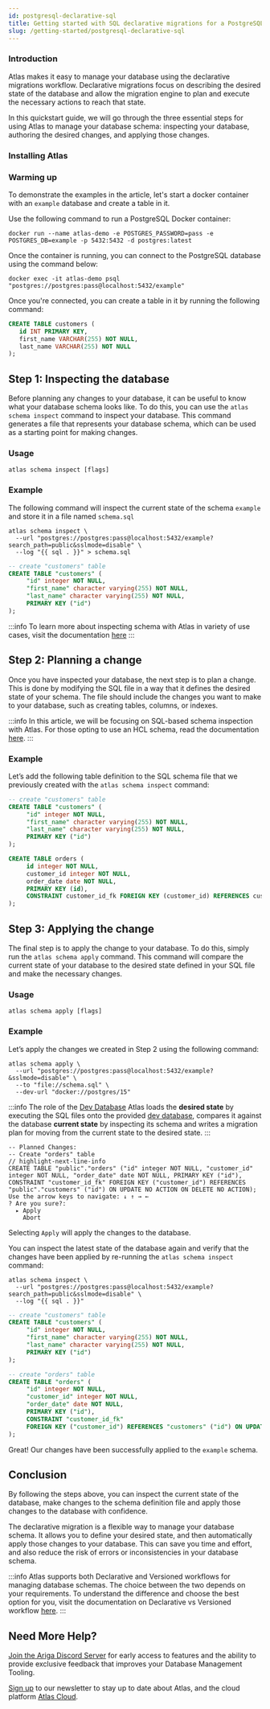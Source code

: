 ```yaml
---
id: postgresql-declarative-sql
title: Getting started with SQL declarative migrations for a PostgreSQL schema
slug: /getting-started/postgresql-declarative-sql
---
```



### Introduction

Atlas makes it easy to manage your database using the declarative migrations workflow. Declarative migrations focus on describing the desired state of the database and allow the migration engine to plan and execute the necessary actions to reach that state.

In this quickstart guide, we will go through the three essential steps for using Atlas to manage your database schema: inspecting your database, authoring the desired changes, and applying those changes.

### Installing Atlas

<InstallationInstructions />

### Warming up
To demonstrate the examples in the article, let's start a docker container with an `example` database and create a table in it.

Use the following command to run a PostgreSQL Docker container:

```console
docker run --name atlas-demo -e POSTGRES_PASSWORD=pass -e POSTGRES_DB=example -p 5432:5432 -d postgres:latest
```

Once the container is running, you can connect to the PostgreSQL database using the command below:

```console
docker exec -it atlas-demo psql "postgres://postgres:pass@localhost:5432/example"
```

Once you're connected, you can create a table in it by running the following command:

```sql
CREATE TABLE customers (
   id INT PRIMARY KEY,
   first_name VARCHAR(255) NOT NULL,
   last_name VARCHAR(255) NOT NULL
);
```

## Step 1: Inspecting the database

Before planning any changes to your database, it can be useful to know what your database schema looks like. To do this, you can use the `atlas schema inspect` command to inspect your database. This command generates a file that represents your database schema, which can be used as a starting point for making changes.

### Usage
```
atlas schema inspect [flags]
```

### Example

The following command will inspect the current state of the schema `example` and store it in a file named `schema.sql`

```console
atlas schema inspect \
  --url "postgres://postgres:pass@localhost:5432/example?search_path=public&sslmode=disable" \
  --log "{{ sql . }}" > schema.sql
```

```sql title="schema.sql"
-- create "customers" table
CREATE TABLE "customers" (
     "id" integer NOT NULL, 
     "first_name" character varying(255) NOT NULL, 
     "last_name" character varying(255) NOT NULL, 
     PRIMARY KEY ("id")
);
```

:::info
To learn more about inspecting schema with Atlas in variety of use cases, visit the documentation [here](/declarative/inspect)
:::

## Step 2: Planning a change

Once you have inspected your database, the next step is to plan a change. This is done by modifying the SQL file in a way that it defines the desired state of your schema. The file should include the changes you want to make to your database, such as creating tables, columns, or indexes.

:::info
In this article, we will be focusing on SQL-based schema inspection with Atlas. For those opting to use an HCL schema, read the documentation [here](/getting-started/postgresql-declarative-hcl).
:::

### Example

Let’s add the following table definition to the SQL schema file that we previously created with the `atlas schema inspect` command:

```sql title="schema.sql" {9-15}
-- create "customers" table
CREATE TABLE "customers" (
     "id" integer NOT NULL, 
     "first_name" character varying(255) NOT NULL, 
     "last_name" character varying(255) NOT NULL, 
     PRIMARY KEY ("id")
);

CREATE TABLE orders (
     id integer NOT NULL, 
     customer_id integer NOT NULL, 
     order_date date NOT NULL, 
     PRIMARY KEY (id), 
     CONSTRAINT customer_id_fk FOREIGN KEY (customer_id) REFERENCES customers (id)
);
```

## Step 3: Applying the change

The final step is to apply the change to your database. To do this, simply run the `atlas schema apply` command. This command will compare the current state of your database to the desired state defined in your SQL file and make the necessary changes.

### Usage

```console
atlas schema apply [flags]
```

### Example

Let’s apply the changes we created in Step 2 using the following command:

```console
atlas schema apply \
  --url "postgres://postgres:pass@localhost:5432/example?&sslmode=disable" \
  --to "file://schema.sql" \
  --dev-url "docker://postgres/15"
```

:::info The role of the [Dev Database](/concepts/dev-database)
Atlas loads the **desired state** by executing the SQL files onto the provided [dev database](/concepts/dev-database),
compares it against the database **current state** by inspecting its schema and writes a migration plan for moving
from the current state to the desired state.
:::

```console
-- Planned Changes:
-- Create "orders" table
// highlight-next-line-info
CREATE TABLE "public"."orders" ("id" integer NOT NULL, "customer_id" integer NOT NULL, "order_date" date NOT NULL, PRIMARY KEY ("id"), CONSTRAINT "customer_id_fk" FOREIGN KEY ("customer_id") REFERENCES "public"."customers" ("id") ON UPDATE NO ACTION ON DELETE NO ACTION);
Use the arrow keys to navigate: ↓ ↑ → ← 
? Are you sure?: 
  ▸ Apply
    Abort
```

Selecting `Apply` will apply the changes to the database.

You can inspect the latest state of the database again and verify that the changes have been applied by re-running the `atlas schema inspect` command:

```console
atlas schema inspect \
  --url "postgres://postgres:pass@localhost:5432/example?search_path=public&sslmode=disable" \
  --log "{{ sql . }}"
```
```sql
-- create "customers" table
CREATE TABLE "customers" (
     "id" integer NOT NULL, 
     "first_name" character varying(255) NOT NULL, 
     "last_name" character varying(255) NOT NULL, 
     PRIMARY KEY ("id")
);

-- create "orders" table
CREATE TABLE "orders" (
     "id" integer NOT NULL, 
     "customer_id" integer NOT NULL, 
     "order_date" date NOT NULL, 
     PRIMARY KEY ("id"), 
     CONSTRAINT "customer_id_fk" 
     FOREIGN KEY ("customer_id") REFERENCES "customers" ("id") ON UPDATE NO ACTION ON DELETE NO ACTION
);
```
Great! Our changes have been successfully applied to the `example` schema.

## Conclusion

By following the steps above, you can inspect the current state of the database, make changes to the schema definition file and apply those changes to the database with confidence.

The declarative migration is a flexible way to manage your database schema. It allows you to define your desired state, and then automatically apply those changes to your database. This can save you time and effort, and also reduce the risk of errors or inconsistencies in your database schema.

:::info
Atlas supports both Declarative and Versioned workflows for managing database schemas. The choice between the two depends on your requirements. To understand the difference and choose the best option for you, visit the documentation on Declarative vs Versioned workflow [here](/concepts/declarative-vs-versioned).
:::

## Need More Help?

[Join the Ariga Discord Server](https://discord.com/invite/zZ6sWVg6NT) for early access to features and the ability to provide exclusive feedback that improves your Database Management Tooling. 

[Sign up](https://atlasnewsletter.substack.com/) to our newsletter to stay up to date about Atlas, and the cloud platform [Atlas Cloud](https://atlasgo.cloud).
